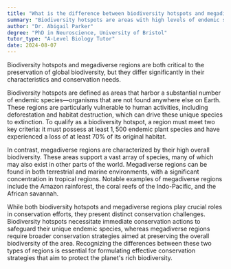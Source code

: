 ```yaml
---
title: "What is the difference between biodiversity hotspots and megadiverse regions?"
summary: "Biodiversity hotspots are areas with high levels of endemic species, while megadiverse regions have high overall biodiversity."
author: "Dr. Abigail Parker"
degree: "PhD in Neuroscience, University of Bristol"
tutor_type: "A-Level Biology Tutor"
date: 2024-08-07
---
```


Biodiversity hotspots and megadiverse regions are both critical to the preservation of global biodiversity, but they differ significantly in their characteristics and conservation needs.

Biodiversity hotspots are defined as areas that harbor a substantial number of endemic species—organisms that are not found anywhere else on Earth. These regions are particularly vulnerable to human activities, including deforestation and habitat destruction, which can drive these unique species to extinction. To qualify as a biodiversity hotspot, a region must meet two key criteria: it must possess at least $1,500$ endemic plant species and have experienced a loss of at least $70\%$ of its original habitat.

In contrast, megadiverse regions are characterized by their high overall biodiversity. These areas support a vast array of species, many of which may also exist in other parts of the world. Megadiverse regions can be found in both terrestrial and marine environments, with a significant concentration in tropical regions. Notable examples of megadiverse regions include the Amazon rainforest, the coral reefs of the Indo-Pacific, and the African savannah.

While both biodiversity hotspots and megadiverse regions play crucial roles in conservation efforts, they present distinct conservation challenges. Biodiversity hotspots necessitate immediate conservation actions to safeguard their unique endemic species, whereas megadiverse regions require broader conservation strategies aimed at preserving the overall biodiversity of the area. Recognizing the differences between these two types of regions is essential for formulating effective conservation strategies that aim to protect the planet's rich biodiversity.
    